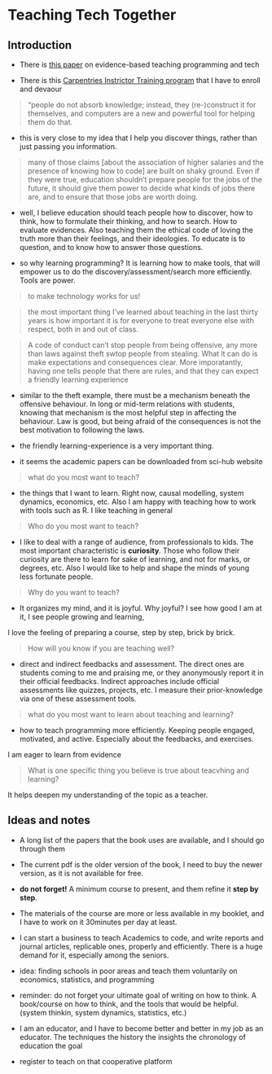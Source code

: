 # Teaching Tech Together 

## Introduction 

* There is [this paper](https://journals.plos.org/ploscompbiol/article?id=10.1371/journal.pcbi.1006023) on evidence-based teaching programming and tech 

* There is this [Carpentries Instrictor Training program](https://carpentries.github.io/instructor-training/) that I have to enroll and devaour 

> "people do not absorb knowledge; instead, they (re-)construct it for themselves, and computers are a new and powerful tool for helping them do that. 

* this is very close to my idea that I help you discover things, rather than just passing you information. 

> many of those claims [about the association of higher salaries and the presence of knowing how to code] are built on shaky ground. Even if they were true, education shouldn't prepare people for the jobs of the future, it should give them power to decide what kinds of jobs there are, and to ensure that those jobs are worth doing. 

* well, I believe education should teach people how to discover, how to think, how to formulate their thinking, and how to search. How to evaluate evidences. Also teaching them the ethical code of loving the truth more than their feelings, and their ideologies. To educate is to question, and to know how to answer those questions.  

* so why learning programming? It is learning how to make tools, that will empower us to do the discovery/assessment/search more efficiently. Tools are power. 

> to make technology works for us! 

> the most important thing I've learned about teaching in the last thirty years is how important it is for everyone to treat everyone else with respect, both in and out of class. 

> A code of conduct can't stop people from being offensive, any more than laws against theft swtop people from stealing. What it can do is make expectations and consequences clear. More imporatantly, having one tells people that there are rules, and that they can expect a friendly learning experience

* similar to the theft example, there must be a mechanism beneath the offensive behaviour. In long or mid-term relations with students, knowing that mechanism is the most helpful step in affecting the behaviour. Law is good, but being afraid of the consequences is not the best motivation to following the laws. 

* the friendly learning-experience is a very important thing.

* it seems the academic papers can be downloaded from sci-hub website 

> what do you most want to teach? 

* the things that I want to learn. Right now, causal modelling, system dynamics, economics, etc. Also I am happy with teaching how to work with tools such as R. I like teaching in general 

> Who do you most want to teach? 

* I like to deal with a range of audience, from professionals to kids. The most important characteristic is **curiosity**. Those who follow their curiosity are there to learn for sake of learning, and not for marks, or degrees, etc. Also I would like to help and shape the minds of young less fortunate people. 


> Why do you want to teach? 

* It organizes my mind, and it is joyful. Why joyful? I see how good I am at it, I see people growing and learning, 

I love the feeling of preparing a course, step by step, brick by brick. 


> How will you know if you are teaching well? 

* direct and indirect feedbacks and assessment. The direct ones are students coming to me and praising me, or they anonymously report it in their official feedbacks. Indirect approaches include official assessments like quizzes, projects, etc. I measure their prior-knowledge via one of these assessment tools. 


> what do you most want to learn about teaching and learning? 

* how to teach programming more efficiently. Keeping people engaged, motivated, and active. Especially about the feedbacks, and exercises. 

I am eager to learn from evidence

> What is one specific thing you believe is true about teacvhing and learning? 

It helps deepen my understanding of the topic as a teacher. 





## Ideas and notes 

* A long list of the papers that the book uses are available, and I should go through them 

* The current pdf is the older version of the book, I need to buy the newer version, as it is not available for free. 

* **do not forget!** A minimum course to present, and them refine it **step by step**. 

* The materials of the course are more or less available in my booklet, and I have to work on it 30minutes per day at least. 

* I can start a business to teach Academics to code, and write reports and journal articles, replicable ones, properly and efficiently. There is a huge demand for it, especially among the seniors. 

* idea: finding schools in poor areas and teach them voluntarily on economics, statistics, and programming 
* reminder: do not forget your ultimate goal of writing on how to think. A book/course on how to think, and the tools that would be helpful. (system thinkin, system dynamics, statistics, etc.)

* I am an educator, and I have to become better and better in my job as an educator. The techniques the history the insights the chronology of education the goal 

* register to teach on that cooperative platform 